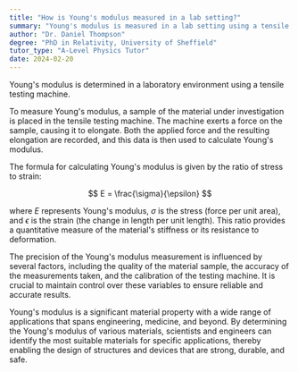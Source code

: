 ```yaml
---
title: "How is Young's modulus measured in a lab setting?"
summary: "Young's modulus is measured in a lab setting using a tensile testing machine."
author: "Dr. Daniel Thompson"
degree: "PhD in Relativity, University of Sheffield"
tutor_type: "A-Level Physics Tutor"
date: 2024-02-20
---
```


Young's modulus is determined in a laboratory environment using a tensile testing machine.

To measure Young's modulus, a sample of the material under investigation is placed in the tensile testing machine. The machine exerts a force on the sample, causing it to elongate. Both the applied force and the resulting elongation are recorded, and this data is then used to calculate Young's modulus.

The formula for calculating Young's modulus is given by the ratio of stress to strain:

$$
E = \frac{\sigma}{\epsilon}
$$

where $E$ represents Young's modulus, $\sigma$ is the stress (force per unit area), and $\epsilon$ is the strain (the change in length per unit length). This ratio provides a quantitative measure of the material's stiffness or its resistance to deformation.

The precision of the Young's modulus measurement is influenced by several factors, including the quality of the material sample, the accuracy of the measurements taken, and the calibration of the testing machine. It is crucial to maintain control over these variables to ensure reliable and accurate results.

Young's modulus is a significant material property with a wide range of applications that spans engineering, medicine, and beyond. By determining the Young's modulus of various materials, scientists and engineers can identify the most suitable materials for specific applications, thereby enabling the design of structures and devices that are strong, durable, and safe.
    